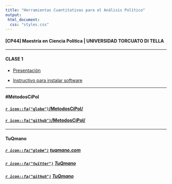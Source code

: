 ```yaml
---
title: "Herramientas Cuantitativas para el Análisis Político"
output: 
 html_document:
  css: "styles.css"
---
```


#### [CP44] Maestría en Ciencia Política | UNIVERSIDAD TORCUATO DI TELLA

---

#### CLASE 1 

* [Presentación](https://tuqmano.github.io/MetodosCiPol/Clase1/Clase1.html) 

* [Instructivo para instalar software](https://tuqmano.github.io/MetodosCiPol/Clase1/install_soft.html) 


---

####  #MétodosCiPol

#### [`r icon::fa("globe")`/MetodosCiPol/](https://tuqmano.github.io/MetodosCiPol/)

#### [`r icon::fa("github")`/MetodosCiPol/](https://github.com/TuQmano/MetodosCiPol)


---

#### TuQmano

##### [`r icon::fa("globe")`](https://www.tuqmano.com/) [tuqmano.com](https://www.tuqmano.com/) 
##### [`r icon::fa("twitter")`](https://twitter.com/TuQmano)  [TuQmano](https://twitter.com/TuQmano) 
##### [`r icon::fa("github")`](https://github.com/tuqmano) [TuQmano](https://github.com/tuqmano)


